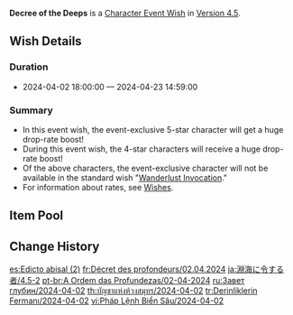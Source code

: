 {{Wish
|name              = Decree of the Deeps 2024-04-02
|image             = Decree of the Deeps 2024-04-02.png
|type              = Character Event
|duration          = event
|time_start        = 2024-04-02 18:00:00
|time_end          = 2024-04-23 14:59:00
|link              = https://genshin.hoyoverse.com/en/news/detail/123027
|preceding         = Of Silken Clouds Woven/2024-03-13
|preceding2        = Oni's Royale/2024-03-13
|succeeding        = The Hearth's Ashen Shadow/2024-04-24
|succeeding2       = Conjuring Chiaroscuro/2024-04-24
|alongside         = Leaves in the Wind/2024-04-02
|alongside2        = Epitome Invocation/2024-04-02
|previous          = Decree of the Deeps/2023-09-27
|next              = Decree of the Deeps/2024-12-10
}}
'''Decree of the Deeps''' is a [[Character Event Wish]] in [[Version 4.5]].

==Wish Details==
===Duration===
* 2024-04-02 18:00:00 &mdash; 2024-04-23 14:59:00

===Summary===
* In this event wish, the event-exclusive 5-star character {{Wish Item|Neuvillette}} will get a huge drop-rate boost!
* During this event wish, the 4-star characters {{Wish Item|Barbara;Xingqiu;Yanfei}}  will receive a huge drop-rate boost!
* Of the above characters, the event-exclusive character will not be available in the standard wish "[[Wanderlust Invocation]]."
* For information about rates, see [[Wish]]es.

==Item Pool==
{{Wish Pool
|character_5_F = Neuvillette
|character_4_F = Barbara; Xingqiu; Yanfei
|character_5   = Dehya; Diluc; Jean; Keqing; Mona; Qiqi; Tighnari
|character_4   = Beidou; Bennett; Candace; Charlotte; Chevreuse; Chongyun; Collei; Diona; Dori; Faruzan; Fischl; Freminet; Gaming; Gorou; Kaveh; Kirara; Kujou Sara; Kuki Shinobu; Layla; Lynette; Mika; Ningguang; Noelle; Razor; Rosaria; Sayu; Shikanoin Heizou; Sucrose; Thoma; Xiangling; Xinyan; Yaoyao; Yun Jin
|weapon_4      = Dragon's Bane; Eye of Perception; Favonius Codex; Favonius Greatsword; Favonius Lance; Favonius Sword; Favonius Warbow; Lion's Roar; Rainslasher; Rust; Sacrificial Bow; Sacrificial Fragments; Sacrificial Greatsword; Sacrificial Sword; The Bell; The Flute; The Stringless; The Widsith
|weapon_3      = Black Tassel; Bloodtainted Greatsword; Cool Steel; Debate Club; Emerald Orb; Ferrous Shadow; Harbinger of Dawn; Magic Guide; Raven Bow; Sharpshooter's Oath; Skyrider Sword; Slingshot; Thrilling Tales of Dragon Slayers
}}

==Change History==
{{Change History|4.5}}

[[es:Edicto abisal (2)]]
[[fr:Décret des profondeurs/02.04.2024]]
[[ja:淵海に令する者/4.5-2]]
[[pt-br:A Ordem das Profundezas/02-04-2024]]
[[ru:Завет глубин/2024-04-02]]
[[th:บัญชาแห่งห้วงสมุทร/2024-04-02]]
[[tr:Derinliklerin Fermanı/2024-04-02]]
[[vi:Pháp Lệnh Biển Sâu/2024-04-02]]